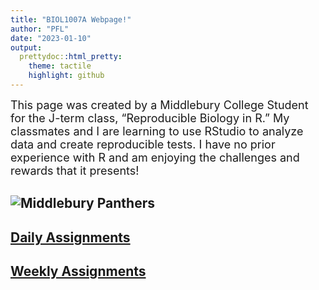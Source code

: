 ```yaml
---
title: "BIOL1007A Webpage!"
author: "PFL"
date: "2023-01-10"
output:
  prettydoc::html_pretty:
    theme: tactile
    highlight: github
---
```

<font size="4"> This page was created by a Middlebury College Student for the J-term class, "Reproducible Biology in R." My classmates and I are learning to use RStudio to analyze data and create reproducible tests. I have no prior experience with R and am enjoying the challenges and rewards that it presents! </font>

![Middlebury Panthers](http://www.nicholasmoegly.com/wp-content/uploads/2017/04/Nicholas-Moegly-Middlebury-Mascot-Logo.jpg)
--- 

## [Daily Assignments](Daily_Assignments.html)



## [Weekly Assignments](Weekly_Assignments.html)




